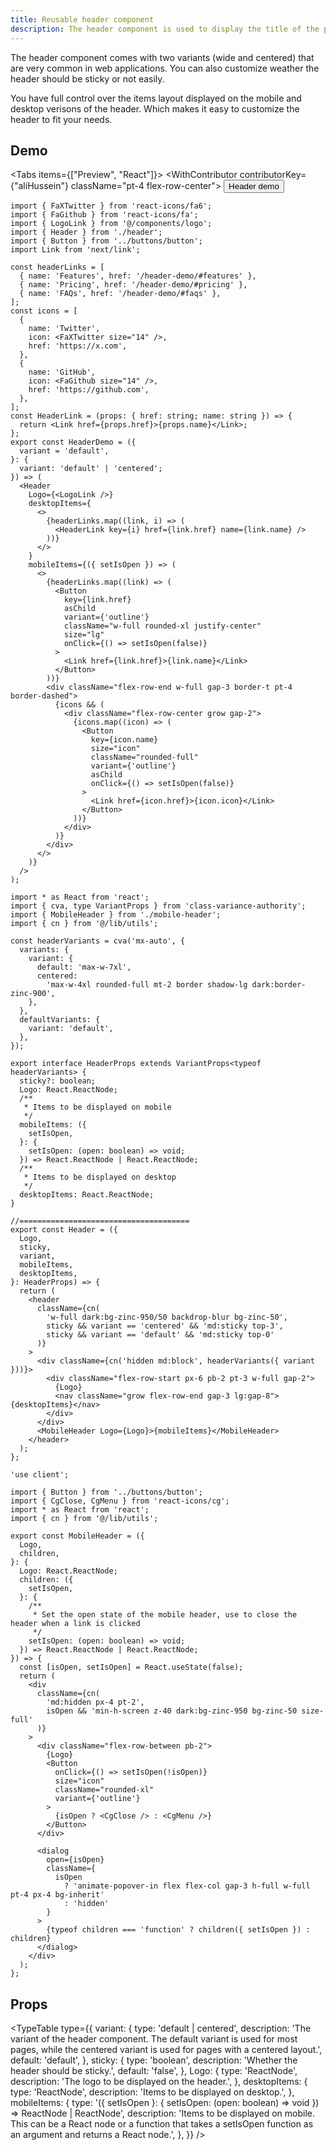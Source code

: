 ```yaml
---
title: Reusable header component
description: The header component is used to display the title of the page and the navigation links.
---
```



The header component comes with two variants (wide and centered) that are very common in web applications. You can also customize weather the header should be sticky or not easily.

You have full control over the items layout displayed on the mobile and desktop verisons of the header. Which makes it easy to customize the header to fit your needs.

## Demo

<Tabs items={["Preview", "React"]}>
  <Tab value="Preview">
  <WithContributor contributorKey={"aliHussein"} className="pt-4 flex-row-center">
  <Button asChild className="gap-2">
    <Link href="/header-demo" target="_blank">
    Header demo
    <HiOutlineExternalLink />
    </Link>
  </Button>
  </WithContributor>
  </Tab>
  <Tab value="React">

```tsx title="Usage.tsx"
import { FaXTwitter } from 'react-icons/fa6';
import { FaGithub } from 'react-icons/fa';
import { LogoLink } from '@/components/logo';
import { Header } from './header';
import { Button } from '../buttons/button';
import Link from 'next/link';

const headerLinks = [
  { name: 'Features', href: '/header-demo/#features' },
  { name: 'Pricing', href: '/header-demo/#pricing' },
  { name: 'FAQs', href: '/header-demo/#faqs' },
];
const icons = [
  {
    name: 'Twitter',
    icon: <FaXTwitter size="14" />,
    href: 'https://x.com',
  },
  {
    name: 'GitHub',
    icon: <FaGithub size="14" />,
    href: 'https://github.com',
  },
];
const HeaderLink = (props: { href: string; name: string }) => {
  return <Link href={props.href}>{props.name}</Link>;
};
export const HeaderDemo = ({
  variant = 'default',
}: {
  variant: 'default' | 'centered';
}) => (
  <Header
    Logo={<LogoLink />}
    desktopItems={
      <>
        {headerLinks.map((link, i) => (
          <HeaderLink key={i} href={link.href} name={link.name} />
        ))}
      </>
    }
    mobileItems={({ setIsOpen }) => (
      <>
        {headerLinks.map((link) => (
          <Button
            key={link.href}
            asChild
            variant={'outline'}
            className="w-full rounded-xl justify-center"
            size="lg"
            onClick={() => setIsOpen(false)}
          >
            <Link href={link.href}>{link.name}</Link>
          </Button>
        ))}
        <div className="flex-row-end w-full gap-3 border-t pt-4 border-dashed">
          {icons && (
            <div className="flex-row-center grow gap-2">
              {icons.map((icon) => (
                <Button
                  key={icon.name}
                  size="icon"
                  className="rounded-full"
                  variant={'outline'}
                  asChild
                  onClick={() => setIsOpen(false)}
                >
                  <Link href={icon.href}>{icon.icon}</Link>
                </Button>
              ))}
            </div>
          )}
        </div>
      </>
    )}
  />
);
```

```tsx title="header.tsx"
import * as React from 'react';
import { cva, type VariantProps } from 'class-variance-authority';
import { MobileHeader } from './mobile-header';
import { cn } from '@/lib/utils';

const headerVariants = cva('mx-auto', {
  variants: {
    variant: {
      default: 'max-w-7xl',
      centered:
        'max-w-4xl rounded-full mt-2 border shadow-lg dark:border-zinc-900',
    },
  },
  defaultVariants: {
    variant: 'default',
  },
});

export interface HeaderProps extends VariantProps<typeof headerVariants> {
  sticky?: boolean;
  Logo: React.ReactNode;
  /**
   * Items to be displayed on mobile
   */
  mobileItems: ({
    setIsOpen,
  }: {
    setIsOpen: (open: boolean) => void;
  }) => React.ReactNode | React.ReactNode;
  /**
   * Items to be displayed on desktop
   */
  desktopItems: React.ReactNode;
}

//======================================
export const Header = ({
  Logo,
  sticky,
  variant,
  mobileItems,
  desktopItems,
}: HeaderProps) => {
  return (
    <header
      className={cn(
        'w-full dark:bg-zinc-950/50 backdrop-blur bg-zinc-50',
        sticky && variant == 'centered' && 'md:sticky top-3',
        sticky && variant == 'default' && 'md:sticky top-0'
      )}
    >
      <div className={cn('hidden md:block', headerVariants({ variant }))}>
        <div className="flex-row-start px-6 pb-2 pt-3 w-full gap-2">
          {Logo}
          <nav className="grow flex-row-end gap-3 lg:gap-8">{desktopItems}</nav>
        </div>
      </div>
      <MobileHeader Logo={Logo}>{mobileItems}</MobileHeader>
    </header>
  );
};
```

```tsx title="moible-header.tsx"
'use client';

import { Button } from '../buttons/button';
import { CgClose, CgMenu } from 'react-icons/cg';
import * as React from 'react';
import { cn } from '@/lib/utils';

export const MobileHeader = ({
  Logo,
  children,
}: {
  Logo: React.ReactNode;
  children: ({
    setIsOpen,
  }: {
    /**
     * Set the open state of the mobile header, use to close the header when a link is clicked
     */
    setIsOpen: (open: boolean) => void;
  }) => React.ReactNode | React.ReactNode;
}) => {
  const [isOpen, setIsOpen] = React.useState(false);
  return (
    <div
      className={cn(
        'md:hidden px-4 pt-2',
        isOpen && 'min-h-screen z-40 dark:bg-zinc-950 bg-zinc-50 size-full'
      )}
    >
      <div className="flex-row-between pb-2">
        {Logo}
        <Button
          onClick={() => setIsOpen(!isOpen)}
          size="icon"
          className="rounded-xl"
          variant={'outline'}
        >
          {isOpen ? <CgClose /> : <CgMenu />}
        </Button>
      </div>

      <dialog
        open={isOpen}
        className={
          isOpen
            ? 'animate-popover-in flex flex-col gap-3 h-full w-full pt-4 px-4 bg-inherit'
            : 'hidden'
        }
      >
        {typeof children === 'function' ? children({ setIsOpen }) : children}
      </dialog>
    </div>
  );
};
```

</Tab>
</Tabs>

## Props

<TypeTable
  type={{
    variant: {
      type: 'default | centered',
      description:
        'The variant of the header component. The default variant is used for most pages, while the centered variant is used for pages with a centered layout.',
      default: 'default',
    },
    sticky: {
      type: 'boolean',
      description: 'Whether the header should be sticky.',
      default: 'false',
    },
    Logo: {
      type: 'ReactNode',
      description: 'The logo to be displayed on the header.',
    },
    desktopItems: {
      type: 'ReactNode',
      description: 'Items to be displayed on desktop.',
    },
    mobileItems: {
      type: '({ setIsOpen }: { setIsOpen: (open: boolean) => void }) => ReactNode | ReactNode',
      description:
        'Items to be displayed on mobile. This can be a React node or a function that takes a setIsOpen function as an argument and returns a React node.',
    },
  }}
/>
